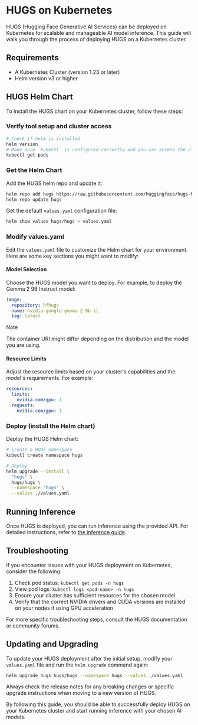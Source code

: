 # HUGS on Kubernetes

HUGS (Hugging Face Generative AI Services) can be deployed on Kubernetes for scalable and manageable AI model inference. This guide will walk you through the process of deploying HUGS on a Kubernetes cluster.

## Requirements

- A Kubernetes Cluster (version 1.23 or later)
- Helm version v3 or higher

## HUGS Helm Chart

To install the HUGS chart on your Kubernetes cluster, follow these steps:

### Verify tool setup and cluster access

```bash
# Check if helm is installed
helm version
# Make sure `kubectl` is configured correctly and you can access the cluster
kubectl get pods
```

### Get the Helm Chart

Add the HUGS helm repo and update it:

```bash
helm repo add hugs https://raw.githubusercontent.com/huggingface/hugs-helm-chart/main/charts/hugs
helm repo update hugs
```

Get the default `values.yaml` configuration file:

```bash
helm show values hugs/hugs > values.yaml
```

### Modify values.yaml

Edit the `values.yaml` file to customize the Helm chart for your environment. Here are some key sections you might want to modify:

#### Model Selection

Choose the HUGS model you want to deploy. For example, to deploy the Gemma 2 9B Instruct model:

```yaml
image:
  repository: hfhugs
  name: nvidia-google-gemma-2-9b-it
  tag: latest
```

> [!NOTE]
> The container URI might differ depending on the distribution and the model you are using.

#### Resource Limits

Adjust the resource limits based on your cluster's capabilities and the model's requirements. For example:

```yaml
resources:
  limits:
    nvidia.com/gpu: 1
  requests:
    nvidia.com/gpu: 1
```

### Deploy (install the Helm chart)

Deploy the HUGS Helm chart:

```bash
# Create a HUGS namespace
kubectl create namespace hugs

# Deploy
helm upgrade --install \
  "hugs" \
  hugs/hugs \
  --namespace "hugs" \
  --values ./values.yaml
```

## Running Inference

Once HUGS is deployed, you can run inference using the provided API. For detailed instructions, refer to [the inference guide](../guides/inference).

## Troubleshooting

If you encounter issues with your HUGS deployment on Kubernetes, consider the following:

1. Check pod status: `kubectl get pods -n hugs`
2. View pod logs: `kubectl logs <pod-name> -n hugs`
3. Ensure your cluster has sufficient resources for the chosen model
4. Verify that the correct NVIDIA drivers and CUDA versions are installed on your nodes if using GPU acceleration

For more specific troubleshooting steps, consult the HUGS documentation or community forums.

## Updating and Upgrading

To update your HUGS deployment after the initial setup, modify your `values.yaml` file and run the `helm upgrade` command again:

```bash
helm upgrade hugs hugs/hugs --namespace hugs --values ./values.yaml
```

Always check the release notes for any breaking changes or specific upgrade instructions when moving to a new version of HUGS.

By following this guide, you should be able to successfully deploy HUGS on your Kubernetes cluster and start running inference with your chosen AI models.
